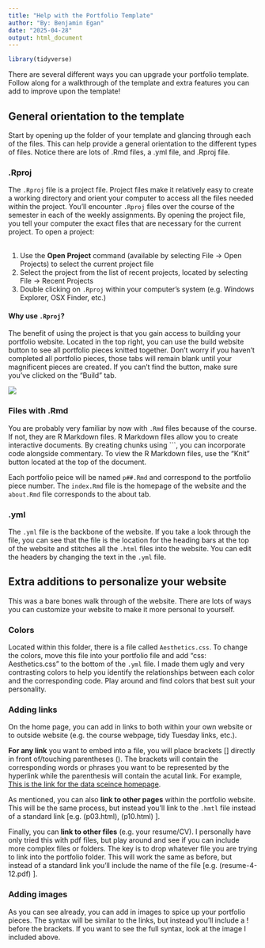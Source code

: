 ```yaml
---
title: "Help with the Portfolio Template"
author: "By: Benjamin Egan"
date: "2025-04-28"
output: html_document
---
```


```r
library(tidyverse) 
```
There are several different ways you can upgrade your portfolio template. Follow along for a walkthrough of the template and extra features you can add to improve upon the template!

## General orientation to the template

Start by opening up the folder of your template and glancing through each of the files. This can help provide a general orientation to the different types of files. Notice there are lots of .Rmd files, a .yml file, and .Rproj file. 

### .Rproj

The `.Rproj` file is a project file. Project files make it relatively easy to create a working directory and orient your computer to access all the files needed within the project. You'll encounter `.Rproj` files over the course of the semester in each of the weekly assignments. By opening the project file, you tell your computer the exact files that are necessary for the current project. To open a project: <br/> <br/>

1. Use the **Open Project** command (available by selecting File -> Open Projects) to select the current project file
2. Select the project from the list of recent projects, located by selecting File -> Recent Projects
3. Double clicking on `.Rproj` within your computer's system (e.g. Windows Explorer, OSX Finder, etc.)

#### Why use `.Rproj`?

The benefit of using the project is that you gain access to building your portfolio website. Located in the top right, you can use the build website button to see all portfolio pieces knitted together. Don't worry if you haven't completed all portfolio pieces, those tabs will remain blank until your magnificent pieces are created. If you can't find the button, make sure you've clicked on the "Build" tab.

![](Build_website_pic.jpeg)

### Files with .Rmd

You are probably very familiar by now with `.Rmd` files because of the course. If not, they are R Markdown files. R Markdown files allow you to create interactive documents. By creating chunks using ```, you can incorporate code alongside commentary. To view the R Markdown files, use the "Knit" button located at the top of the document.

Each portfolio peice will be named `p##.Rmd` and correspond to the portfolio piece number. The `index.Rmd` file is the homepage of the website and the `about.Rmd` file corresponds to the about tab.

### .yml

The `.yml` file is the backbone of the website. If you take a look through the file, you can see that the file is the location for the heading bars at the top of the website and stitches all the `.html` files into the website. You can edit the headers by changing the text in the `.yml` file.

## Extra additions to personalize your website

This was a bare bones walk through of the website. There are lots of ways you can customize your website to make it more personal to yourself.

### Colors

Located within this folder, there is a file called `Aesthetics.css`. To change the colors, move this file into your portfolio file and add "css: Aesthetics.css" to the bottom of the `.yml` file. I made them ugly and very contrasting colors to help you identify the relationships between each color and the corresponding code. Play around and find colors that best suit your personality. 

### Adding links

On the home page, you can add in links to both within your own website or to outside website (e.g. the course webpage, tidy Tuesday links, etc.). 

**For any link** you want to embed into a file, you will place brackets [] directly in front of/touching parentheses (). The brackets will contain the corresponding words or phrases you want to be represented by the hyperlink while the parenthesis will contain the acutal link. For example, [This is the link for the data sceince homepage](https://datascience4psych.github.io/DataScience4Psych).

As mentioned, you can also **link to other pages** within the portfolio website. This will be the same process, but instead you'll link to the `.hmtl` file instead of a standard link [e.g. (p03.html), (p10.html) ].

Finally, you can **link to other files** (e.g. your resume/CV). I personally have only tried this with pdf files, but play around and see if you can include more complex files or folders. The key is to drop whatever file you are trying to link into the portfolio folder. This will work the same as before, but instead of a standard link you'll include the name of the file [e.g. (resume-4-12.pdf) ].

### Adding images

As you can see already, you can add in images to spice up your portfolio pieces. The syntax will be similar to the links, but instead you'll include a ! before the brackets. If you want to see the full syntax, look at the image I included above.